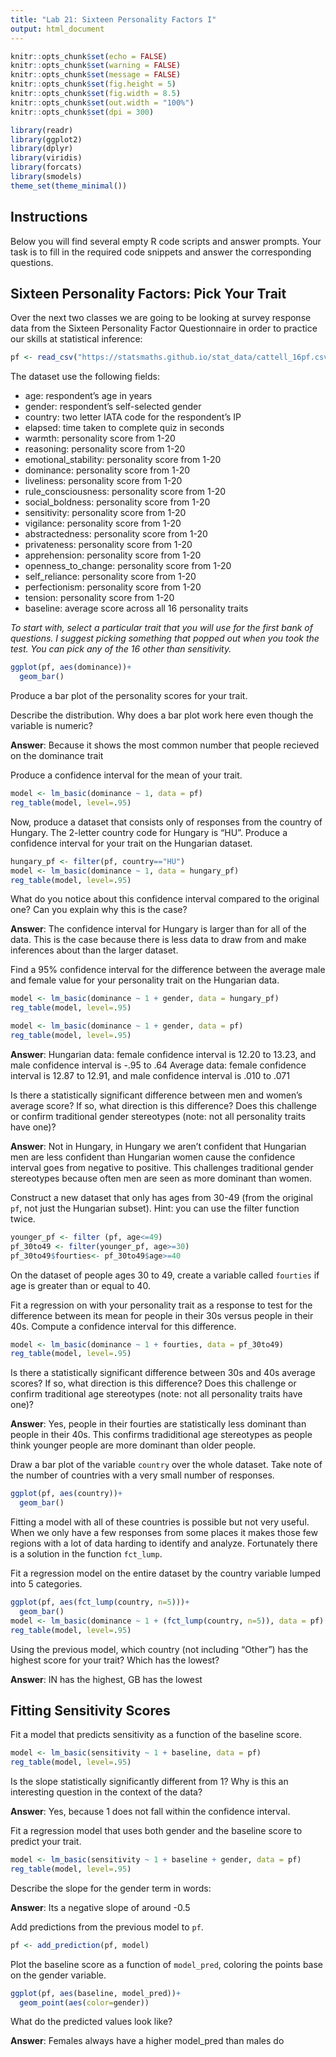 ```yaml
---
title: "Lab 21: Sixteen Personality Factors I"
output: html_document
---
```


```r
knitr::opts_chunk$set(echo = FALSE)
knitr::opts_chunk$set(warning = FALSE)
knitr::opts_chunk$set(message = FALSE)
knitr::opts_chunk$set(fig.height = 5)
knitr::opts_chunk$set(fig.width = 8.5)
knitr::opts_chunk$set(out.width = "100%")
knitr::opts_chunk$set(dpi = 300)

library(readr)
library(ggplot2)
library(dplyr)
library(viridis)
library(forcats)
library(smodels)
theme_set(theme_minimal())
```

## Instructions

Below you will find several empty R code scripts and answer prompts. Your task
is to fill in the required code snippets and answer the corresponding
questions.

## Sixteen Personality Factors: Pick Your Trait

Over the next two classes we are going to be looking at survey response
data from the Sixteen Personality Factor Questionnaire in order to practice
our skills at statistical inference:

```r
pf <- read_csv("https://statsmaths.github.io/stat_data/cattell_16pf.csv")
```

The dataset use the following fields:

- age: respondent's age in years
- gender: respondent's self-selected gender
- country: two letter IATA code for the respondent's IP
- elapsed: time taken to complete quiz in seconds
- warmth: personality score from 1-20
- reasoning: personality score from 1-20
- emotional_stability: personality score from 1-20
- dominance: personality score from 1-20
- liveliness: personality score from 1-20
- rule_consciousness: personality score from 1-20
- social_boldness: personality score from 1-20
- sensitivity: personality score from 1-20
- vigilance: personality score from 1-20
- abstractedness: personality score from 1-20
- privateness: personality score from 1-20
- apprehension: personality score from 1-20
- openness_to_change: personality score from 1-20
- self_reliance: personality score from 1-20
- perfectionism: personality score from 1-20
- tension: personality score from 1-20
- baseline: average score across all 16 personality traits

*To start with, select a particular trait that you will use for the first
bank of questions. I suggest picking something that popped out when you took
the test. You can pick any of the 16 other than sensitivity.*
```r
ggplot(pf, aes(dominance))+
  geom_bar()
```

Produce a bar plot of the personality scores for your trait.

Describe the distribution. Why does a bar plot work here even though the
variable is numeric?

**Answer**: Because it shows the most common number that people recieved on the dominance trait 

Produce a confidence interval for the mean of your trait.

```r
model <- lm_basic(dominance ~ 1, data = pf)
reg_table(model, level=.95)
```

Now, produce a dataset that consists only of responses from the country of
Hungary. The 2-letter country code for Hungary is "HU". Produce a confidence
interval for your trait on the Hungarian dataset.

```r
hungary_pf <- filter(pf, country=="HU")
model <- lm_basic(dominance ~ 1, data = hungary_pf)
reg_table(model, level=.95)
```

What do you notice about this confidence interval compared to the original
one? Can you explain why this is the case?

**Answer**: The confidence interval for Hungary is larger than for all of the data. This is the case because there is less data to draw from and make inferences about than the larger dataset.

Find a 95% confidence interval for the difference between the average
male and female value for your personality trait on the Hungarian data.

```r
model <- lm_basic(dominance ~ 1 + gender, data = hungary_pf)
reg_table(model, level=.95)
```
```r
model <- lm_basic(dominance ~ 1 + gender, data = pf)
reg_table(model, level=.95)
```

**Answer**: Hungarian data: female confidence interval is 12.20 to 13.23, and male confidence interval is -.95 to .64
Average data: female confidence interval is 12.87 to 12.91, and male confidence interval is .010 to .071


Is there a statistically significant difference between men and women's
average score? If so, what direction is this difference? Does this challenge
or confirm traditional gender stereotypes (note: not all personality traits
have one)?

**Answer**: Not in Hungary, in Hungary we aren't confident that Hungarian men are less confident than Hungarian women cause the confidence interval goes from negative to positive. This challenges traditional gender stereotypes because often men are seen as more dominant than women. 

Construct a new dataset that only has ages from 30-49 (from the original `pf`,
not just the Hungarian subset). Hint: you can use the filter function twice.

```r
younger_pf <- filter (pf, age<=49)
pf_30to49 <- filter(younger_pf, age>=30)
pf_30to49$fourties<- pf_30to49$age>=40
```

On the dataset of people ages 30 to 49, create a variable called `fourties` if
age is greater than or equal to 40.


Fit a regression on with your personality trait as a response to test for the
difference between its mean for people in their 30s versus people in their
40s. Compute a confidence interval for this difference.

```r
model <- lm_basic(dominance ~ 1 + fourties, data = pf_30to49)
reg_table(model, level=.95)
```

Is there a statistically significant difference between 30s and 40s average
scores? If so, what direction is this difference? Does this challenge or
confirm traditional age stereotypes (note: not all personality traits
have one)?

**Answer**: Yes, people in their fourties are statistically less dominant than people in their 40s. This confirms tradiditional age stereotypes as people think younger people are more dominant than older people. 

Draw a bar plot of the variable `country` over the whole dataset. Take
note of the number of countries with a very small number of responses.

```r
ggplot(pf, aes(country))+
  geom_bar()
```

Fitting a model with all of these countries is possible but not very
useful. When we only have a few responses from some places it makes those
few regions with a lot of data harding to identify and analyze. Fortunately
there is a solution in the function `fct_lump`.

Fit a regression model on the entire dataset by the country variable lumped
into 5 categories.

```r
ggplot(pf, aes(fct_lump(country, n=5)))+
  geom_bar()
model <- lm_basic(dominance ~ 1 + (fct_lump(country, n=5)), data = pf)
reg_table(model, level=.95)
```

Using the previous model, which country (not including "Other") has the
highest score for your trait? Which has the lowest?

**Answer**: IN has the highest, GB has the lowest

## Fitting Sensitivity Scores

Fit a model that predicts sensitivity as a function of the baseline
score.

```r
model <- lm_basic(sensitivity ~ 1 + baseline, data = pf)
reg_table(model, level=.95)
```

Is the slope statistically significantly different from 1? Why is this an
interesting question in the context of the data?

**Answer**: Yes, because 1 does not fall within the confidence interval. 

Fit a regression model that uses both gender and the baseline score to
predict your trait.

```r
model <- lm_basic(sensitivity ~ 1 + baseline + gender, data = pf)
reg_table(model, level=.95)
```

Describe the slope for the gender term in words:

**Answer**:  Its a negative slope of around -0.5

Add predictions from the previous model to `pf`.

```r
pf <- add_prediction(pf, model)
```

Plot the baseline score as a function of `model_pred`, coloring the points
base on the gender variable.

```r
ggplot(pf, aes(baseline, model_pred))+
  geom_point(aes(color=gender))

```

What do the predicted values look like?

**Answer**: Females always have a higher model_pred than males do

